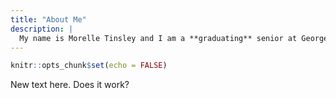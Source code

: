 ```yaml
---
title: "About Me"
description: |
  My name is Morelle Tinsley and I am a **graduating** senior at George Washington University. In my Digital Reporting class, we have been learning to code in RStudio all semester in order to learn how to search and sort data in order to find stories in numbers! For my final project, we learned how to create our own personal website using Distill and netlify, and that is what you see here.
---
```


```r
knitr::opts_chunk$set(echo = FALSE)
```

New text here. Does it work?
